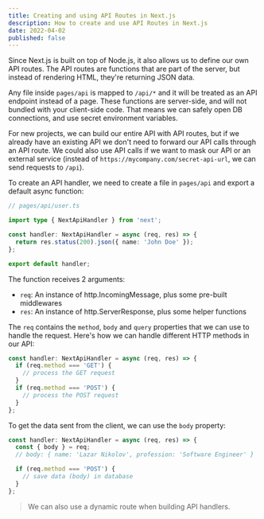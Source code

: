 ```yaml
---
title: Creating and using API Routes in Next.js
description: How to create and use API Routes in Next.js
date: 2022-04-02
published: false
---
```


Since Next.js is built on top of Node.js, it also allows us to define our own API routes. The API routes are functions that are part of the server, but instead of rendering HTML, they're returning JSON data.

Any file inside `pages/api` is mapped to `/api/*` and it will be treated as an API endpoint instead of a page. These functions are server-side, and will not bundled with your client-side code. That means we can safely open DB connections, and use secret environment variables.

For new projects, we can build our entire API with API routes, but if we already have an existing API we don't need to forward our API calls through an API route. We could also use API calls if we want to mask our API or an external service (instead of `https://mycompany.com/secret-api-url`, we can send requests to `/api`).

To create an API handler, we need to create a file in `pages/api` and export a default async function:

```typescript
// pages/api/user.ts

import type { NextApiHandler } from 'next';

const handler: NextApiHandler = async (req, res) => {
  return res.status(200).json({ name: 'John Doe' });
};

export default handler;
```

The function receives 2 arguments:

- `req`: An instance of http.IncomingMessage, plus some pre-built middlewares
- `res`: An instance of http.ServerResponse, plus some helper functions

The `req` contains the `method`, `body` and `query` properties that we can use to handle the request. Here's how we can handle different HTTP methods in our API:

```typescript
const handler: NextApiHandler = async (req, res) => {
  if (req.method === 'GET') {
    // process the GET request
  }
  if (req.method === 'POST') {
    // process the POST request
  }
};
```

To get the data sent from the client, we can use the `body` property:

```typescript
const handler: NextApiHandler = async (req, res) => {
  const { body } = req;
  // body: { name: 'Lazar Nikolov', profession: 'Software Engineer' }

  if (req.method === 'POST') {
    // save data (body) in database
  }
};
```

> We can also use a dynamic route when building API handlers.